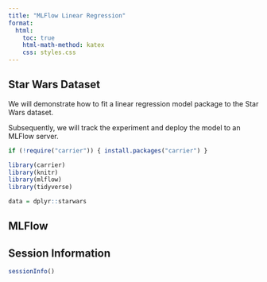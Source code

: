 ```yaml
---
title: "MLFlow Linear Regression"
format:
  html:
    toc: true
    html-math-method: katex
    css: styles.css
---
```


## Star Wars Dataset

We will demonstrate how to fit a linear regression model package to the Star Wars dataset.

Subsequently, we will track the experiment and deploy the model to an MLFlow server.

```r

if (!require("carrier")) { install.packages("carrier") }

library(carrier)
library(knitr)
library(mlflow)
library(tidyverse)

data = dplyr::starwars
```

## MLFlow

## Session Information

```r

sessionInfo()
```
